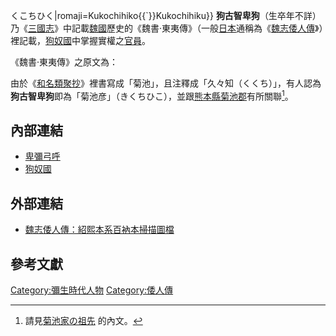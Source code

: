{{japanese|japanese=狗古智卑狗|kana=くこちひこ{{`}}くこちひく|romaji=Kukochihiko{{`}}Kukochihiku}}
'''狗古智卑狗'''（生卒年不詳）乃《[[三國志|三國志]]》中記載[[曹魏|魏國]]歷史的《魏書·東夷傳》（一般[[日本|日本]]通稱為《[[魏志倭人傳|魏志倭人傳]]》）裡記載，[[狗奴國|狗奴國]]中掌握實權之[[官|官員]]。

《魏書·東夷傳》之原文為：
{{Cquote|'''''其南有狗奴國，男子爲王，其官有狗古智卑狗，不屬女王。'''''}}

由於《[[和名類聚抄|和名類聚抄]]》裡書寫成「菊池」，且注釋成「{{ja}}久々知（くくち）」，有人認為'''狗古智卑狗'''即為「菊池彦」（{{ja}}きくちひこ），並跟[[熊本縣|熊本縣]][[菊池郡|菊池郡]]有所關聯<ref>請見{{ja}}[http://www.kaff.jp/page011.html 菊池家の祖先] {{Wayback|url=http://www.kaff.jp/page011.html |date=20190131142656 }}的內文。</ref>。

== 內部連結 ==
* [[卑彌弓呼|卑彌弓呼]]
* [[狗奴國|狗奴國]]

== 外部連結 ==
{{wikisource|三國志/卷30}}
{{Wikisourcelang|ja|魏志倭人伝|魏志倭人傳}}
* {{ja}}[http://www.netlaputa.ne.jp/~andreus/page01/a003-02.html 魏志倭人傳：紹熙本系百衲本掃描圖檔] {{Wayback|url=http://www.netlaputa.ne.jp/~andreus/page01/a003-02.html |date=20160304070642 }}

== 參考文獻 ==
<div class="references-small">
<references />
</div>
{{DEFAULTSORT:Kukochihiko}}

[[Category:彌生時代人物|Category:彌生時代人物]]
[[Category:倭人傳|Category:倭人傳]]
